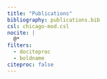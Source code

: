 ```yaml
---
title: "Publications"
bibliography: publications.bib
csl: chicago-mod.csl
nocite: |
  @*
filters:
  - dociteproc
  - boldname
citeproc: false
---
```


<!-- Possible improvement: boldface my name following these instructions
https://www.neilwright.uk/posts/quarto-bibliography-format-name -->

::: {#refs}

:::
